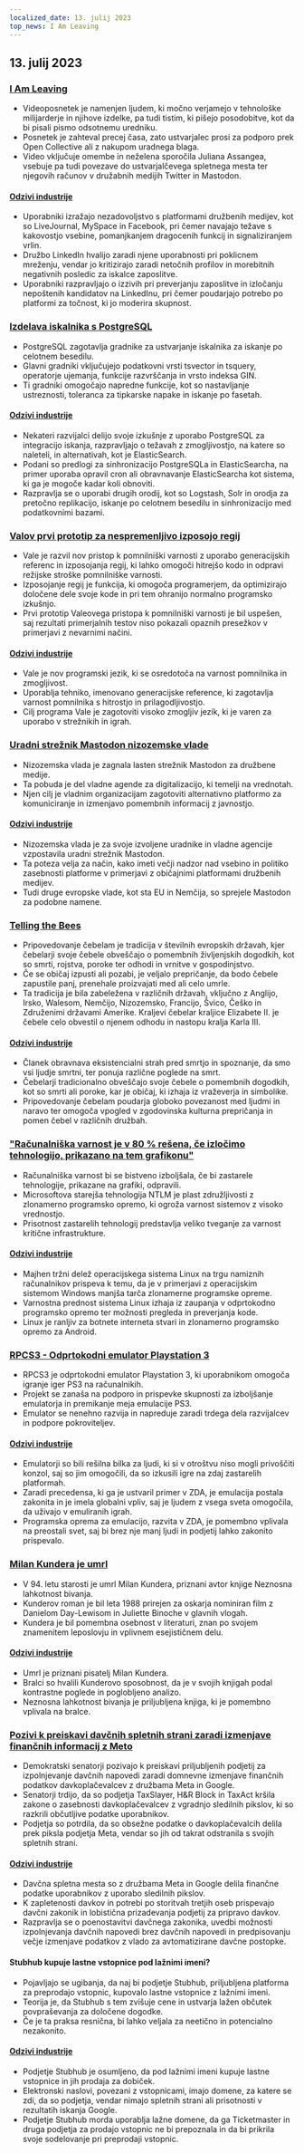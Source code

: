 ```yaml
---
localized_date: 13. julij 2023
top_news: I Am Leaving
---
```




## 13. julij 2023

### [I Am Leaving](https://briefs.video/videos/i-am-leaving/)

- Videoposnetek je namenjen ljudem, ki močno verjamejo v tehnološke milijarderje in njihove izdelke, pa tudi tistim, ki pišejo posodobitve, kot da bi pisali pismo odsotnemu uredniku.
- Posnetek je zahteval precej časa, zato ustvarjalec prosi za podporo prek Open Collective ali z nakupom uradnega blaga.
- Video vključuje omembe in neželena sporočila Juliana Assangea, vsebuje pa tudi povezave do ustvarjalčevega spletnega mesta ter njegovih računov v družabnih medijih Twitter in Mastodon.

#### [Odzivi industrije](http://news.ycombinator.com/item?id=36691867)

- Uporabniki izražajo nezadovoljstvo s platformami družbenih medijev, kot so LiveJournal, MySpace in Facebook, pri čemer navajajo težave s kakovostjo vsebine, pomanjkanjem dragocenih funkcij in signaliziranjem vrlin.
- Družbo LinkedIn hvalijo zaradi njene uporabnosti pri poklicnem mreženju, vendar jo kritizirajo zaradi netočnih profilov in morebitnih negativnih posledic za iskalce zaposlitve.
- Uporabniki razpravljajo o izzivih pri preverjanju zaposlitve in izločanju nepoštenih kandidatov na LinkedInu, pri čemer poudarjajo potrebo po platformi za točnost, ki jo moderira skupnost.

### [Izdelava iskalnika s PostgreSQL](https://xata.io/blog/postgres-full-text-search-engine)

- PostgreSQL zagotavlja gradnike za ustvarjanje iskalnika za iskanje po celotnem besedilu.
- Glavni gradniki vključujejo podatkovni vrsti tsvector in tsquery, operatorje ujemanja, funkcije razvrščanja in vrsto indeksa GIN.
- Ti gradniki omogočajo napredne funkcije, kot so nastavljanje ustreznosti, toleranca za tipkarske napake in iskanje po fasetah.

#### [Odzivi industrije](http://news.ycombinator.com/item?id=36699016)

- Nekateri razvijalci delijo svoje izkušnje z uporabo PostgreSQL za integracijo iskanja, razpravljajo o težavah z zmogljivostjo, na katere so naleteli, in alternativah, kot je ElasticSearch.
- Podani so predlogi za sinhronizacijo PostgreSQLa in ElasticSearcha, na primer uporaba opravil cron ali obravnavanje ElasticSearcha kot sistema, ki ga je mogoče kadar koli obnoviti.
- Razpravlja se o uporabi drugih orodij, kot so Logstash, Solr in orodja za pretočno replikacijo, iskanje po celotnem besedilu in sinhronizacijo med podatkovnimi bazami.

### [Valov prvi prototip za nespremenljivo izposojo regij](https://verdagon.dev/blog/first-regions-prototype)

- Vale je razvil nov pristop k pomnilniški varnosti z uporabo generacijskih referenc in izposojanja regij, ki lahko omogoči hitrejšo kodo in odpravi režijske stroške pomnilniške varnosti.
- Izposojanje regij je funkcija, ki omogoča programerjem, da optimizirajo določene dele svoje kode in pri tem ohranijo normalno programsko izkušnjo.
- Prvi prototip Valeovega pristopa k pomnilniški varnosti je bil uspešen, saj rezultati primerjalnih testov niso pokazali opaznih presežkov v primerjavi z nevarnimi načini.

#### [Odzivi industrije](http://news.ycombinator.com/item?id=36690556)

- Vale je nov programski jezik, ki se osredotoča na varnost pomnilnika in zmogljivost.
- Uporablja tehniko, imenovano generacijske reference, ki zagotavlja varnost pomnilnika s hitrostjo in prilagodljivostjo.
- Cilj programa Vale je zagotoviti visoko zmogljiv jezik, ki je varen za uporabo v strežnikih in igrah.

### [Uradni strežnik Mastodon nizozemske vlade](https://social.overheid.nl/@avhuffelen/110700825255524685)

- Nizozemska vlada je zagnala lasten strežnik Mastodon za družbene medije.
- Ta pobuda je del vladne agende za digitalizacijo, ki temelji na vrednotah.
- Njen cilj je vladnim organizacijam zagotoviti alternativno platformo za komuniciranje in izmenjavo pomembnih informacij z javnostjo.

#### [Odzivi industrije](http://news.ycombinator.com/item?id=36695635)

- Nizozemska vlada je za svoje izvoljene uradnike in vladne agencije vzpostavila uradni strežnik Mastodon.
- Ta poteza velja za način, kako imeti večji nadzor nad vsebino in politiko zasebnosti platforme v primerjavi z običajnimi platformami družbenih medijev.
- Tudi druge evropske vlade, kot sta EU in Nemčija, so sprejele Mastodon za podobne namene.

### [Telling the Bees](https://en.wikipedia.org/wiki/Telling_the_bees)

- Pripovedovanje čebelam je tradicija v številnih evropskih državah, kjer čebelarji svoje čebele obveščajo o pomembnih življenjskih dogodkih, kot so smrti, rojstva, poroke ter odhodi in vrnitve v gospodinjstvo.
- Če se običaj izpusti ali pozabi, je veljalo prepričanje, da bodo čebele zapustile panj, prenehale proizvajati med ali celo umrle.
- Ta tradicija je bila zabeležena v različnih državah, vključno z Anglijo, Irsko, Walesom, Nemčijo, Nizozemsko, Francijo, Švico, Češko in Združenimi državami Amerike. Kraljevi čebelar kraljice Elizabete II. je čebele celo obvestil o njenem odhodu in nastopu kralja Karla III.

#### [Odzivi industrije](http://news.ycombinator.com/item?id=36699327)

- Članek obravnava eksistencialni strah pred smrtjo in spoznanje, da smo vsi ljudje smrtni, ter ponuja različne poglede na smrt.
- Čebelarji tradicionalno obveščajo svoje čebele o pomembnih dogodkih, kot so smrti ali poroke, kar je običaj, ki izhaja iz vraževerja in simbolike.
- Pripovedovanje čebelam poudarja globoko povezanost med ljudmi in naravo ter omogoča vpogled v zgodovinska kulturna prepričanja in pomen čebel v različnih družbah.

### ["Računalniška varnost je v 80 % rešena, če izločimo tehnologijo, prikazano na tem grafikonu"](https://twitter.com/matthew_d_green/status/1679135426806784004)

- Računalniška varnost bi se bistveno izboljšala, če bi zastarele tehnologije, prikazane na grafiki, odpravili.
- Microsoftova starejša tehnologija NTLM je plast združljivosti z zlonamerno programsko opremo, ki ogroža varnost sistemov z visoko vrednostjo.
- Prisotnost zastarelih tehnologij predstavlja veliko tveganje za varnost kritične infrastrukture.

#### [Odzivi industrije](http://news.ycombinator.com/item?id=36696127)

- Majhen tržni delež operacijskega sistema Linux na trgu namiznih računalnikov prispeva k temu, da je v primerjavi z operacijskim sistemom Windows manjša tarča zlonamerne programske opreme.
- Varnostna prednost sistema Linux izhaja iz zaupanja v odprtokodno programsko opremo ter možnosti pregleda in preverjanja kode.
- Linux je ranljiv za botnete interneta stvari in zlonamerno programsko opremo za Android.

### [RPCS3 - Odprtokodni emulator Playstation 3](https://rpcs3.net/)

- RPCS3 je odprtokodni emulator Playstation 3, ki uporabnikom omogoča igranje iger PS3 na računalnikih.
- Projekt se zanaša na podporo in prispevke skupnosti za izboljšanje emulatorja in premikanje meja emulacije PS3.
- Emulator se nenehno razvija in napreduje zaradi trdega dela razvijalcev in podpore pokroviteljev.

#### [Odzivi industrije](http://news.ycombinator.com/item?id=36690498)

- Emulatorji so bili rešilna bilka za ljudi, ki si v otroštvu niso mogli privoščiti konzol, saj so jim omogočili, da so izkusili igre na zdaj zastarelih platformah.
- Zaradi precedensa, ki ga je ustvaril primer v ZDA, je emulacija postala zakonita in je imela globalni vpliv, saj je ljudem z vsega sveta omogočila, da uživajo v emuliranih igrah.
- Programska oprema za emulacijo, razvita v ZDA, je pomembno vplivala na preostali svet, saj bi brez nje manj ljudi in podjetij lahko zakonito prispevalo.

### [Milan Kundera je umrl](https://variety.com/2023/film/global/milan-kundera-the-unbearable-lightness-of-being-dies-dead-1235667595/)

- V 94. letu starosti je umrl Milan Kundera, priznani avtor knjige Neznosna lahkotnost bivanja.
- Kunderov roman je bil leta 1988 prirejen za oskarja nominiran film z Danielom Day-Lewisom in Juliette Binoche v glavnih vlogah.
- Kundera je bil pomembna osebnost v literaturi, znan po svojem znamenitem leposlovju in vplivnem esejističnem delu.

#### [Odzivi industrije](http://news.ycombinator.com/item?id=36692962)

- Umrl je priznani pisatelj Milan Kundera.
- Bralci so hvalili Kunderovo sposobnost, da je v svojih knjigah podal kontrastne poglede in poglobljeno analizo.
- Neznosna lahkotnost bivanja je priljubljena knjiga, ki je pomembno vplivala na bralce.

### [Pozivi k preiskavi davčnih spletnih strani zaradi izmenjave finančnih informacij z Meto](https://www.theverge.com/2023/7/12/23791496/meta-google-tax-filing-warren-sanders-pixel)

- Demokratski senatorji pozivajo k preiskavi priljubljenih podjetij za izpolnjevanje davčnih napovedi zaradi domnevne izmenjave finančnih podatkov davkoplačevalcev z družbama Meta in Google.
- Senatorji trdijo, da so podjetja TaxSlayer, H&R Block in TaxAct kršila zakone o zasebnosti davkoplačevalcev z vgradnjo sledilnih pikslov, ki so razkrili občutljive podatke uporabnikov.
- Podjetja so potrdila, da so obsežne podatke o davkoplačevalcih delila prek piksla podjetja Meta, vendar so jih od takrat odstranila s svojih spletnih strani.

#### [Odzivi industrije](http://news.ycombinator.com/item?id=36693994)

- Davčna spletna mesta so z družbama Meta in Google delila finančne podatke uporabnikov z uporabo sledilnih pikslov.
- K zapletenosti davkov in potrebi po storitvah tretjih oseb prispevajo davčni zakonik in lobistična prizadevanja podjetij za pripravo davkov.
- Razpravlja se o poenostavitvi davčnega zakonika, uvedbi možnosti izpolnjevanja davčnih napovedi brez davčnih napovedi in predpisovanju večje izmenjave podatkov z vlado za avtomatizirane davčne postopke.

#### Stubhub kupuje lastne vstopnice pod lažnimi imeni?

- Pojavljajo se ugibanja, da naj bi podjetje Stubhub, priljubljena platforma za preprodajo vstopnic, kupovalo lastne vstopnice z lažnimi imeni.
- Teorija je, da Stubhub s tem zvišuje cene in ustvarja lažen občutek povpraševanja za določene dogodke.
- Če je ta praksa resnična, bi lahko veljala za neetično in potencialno nezakonito.

#### [Odzivi industrije](http://news.ycombinator.com/item?id=36695633)

- Podjetje Stubhub je osumljeno, da pod lažnimi imeni kupuje lastne vstopnice in jih prodaja za dobiček.
- Elektronski naslovi, povezani z vstopnicami, imajo domene, za katere se zdi, da so podjetja, vendar nimajo spletnih strani ali prisotnosti v rezultatih iskanja Google.
- Podjetje Stubhub morda uporablja lažne domene, da ga Ticketmaster in druga podjetja za prodajo vstopnic ne bi prepoznala in da bi prikrila svoje sodelovanje pri preprodaji vstopnic.


